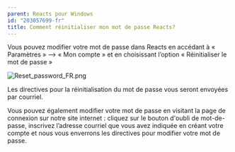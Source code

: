 ```yaml
---
parent: Reacts pour Windows
id: "203057699-fr"
title: Comment réinitialiser mon mot de passe Reacts?
---
```

Vous pouvez modifier votre mot de passe dans Reacts en accédant à « Paramètres » --> « Mon compte » et en choisissant l’option « Réinitialiser le mot de passe »

![Reset_password_FR.png](@assets/attachments/Reset_password_FR.png)

Les directives pour la réinitialisation du mot de passe vous seront envoyées par courriel.

Vous pouvez également modifier votre mot de passe en visitant la page de connexion sur notre site internet : cliquez sur le bouton d'oubli de mot-de-passe, inscrivez l’adresse courriel que vous avez indiquée en créant votre compte et nous vous enverrons les directives pour modifier votre mot de passe.
